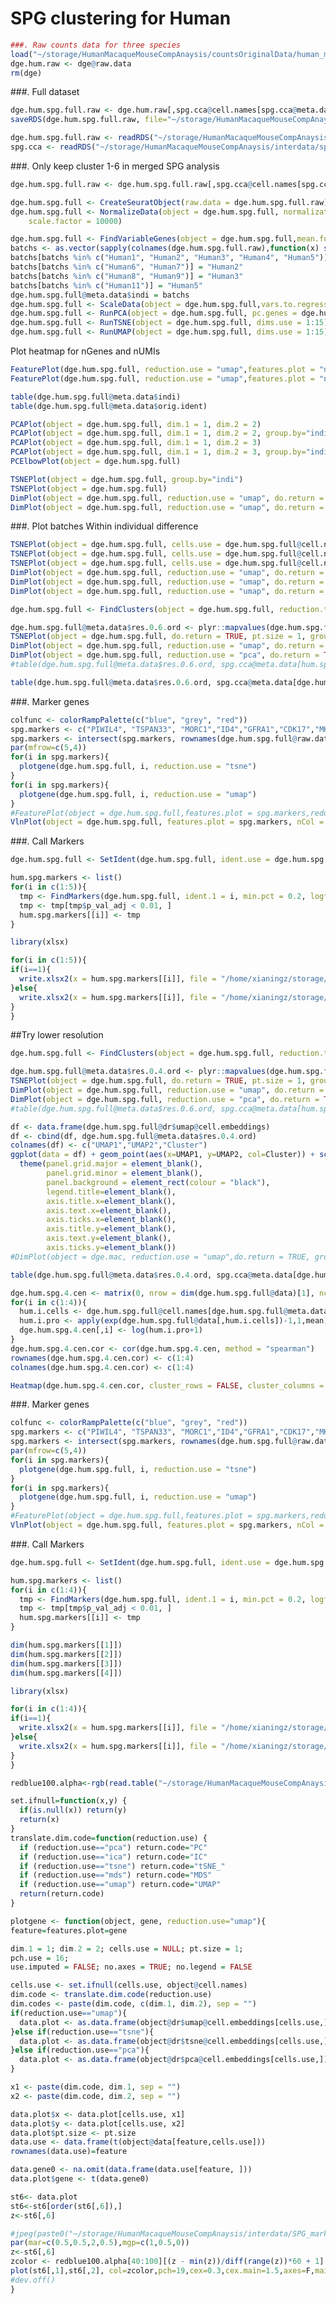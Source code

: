 # SPG clustering for Human

```r
###. Raw counts data for three species
load("~/storage/HumanMacaqueMouseCompAnaysis/countsOriginalData/human_merged1235_20cpg15upg.robj")
dge.hum.raw <- dge@raw.data
rm(dge)
```

###. Full dataset
```r
dge.hum.spg.full.raw <- dge.hum.raw[,spg.cca@cell.names[spg.cca@meta.data$species=="Human"]]
saveRDS(dge.hum.spg.full.raw, file="~/storage/HumanMacaqueMouseCompAnaysis/interdata/dge.hum.spg.full.raw.rds")
```

```r
dge.hum.spg.full.raw <- readRDS("~/storage/HumanMacaqueMouseCompAnaysis/interdata/dge.hum.spg.full.raw.rds")
spg.cca <- readRDS("~/storage/HumanMacaqueMouseCompAnaysis/interdata/spg.cca.rds")
```

###. Only keep cluster 1-6 in merged SPG analysis
```r
dge.hum.spg.full.raw <- dge.hum.spg.full.raw[,spg.cca@cell.names[spg.cca@meta.data$species=="Human" & spg.cca@meta.data$res.0.6.ord %in% c(1:6)]]
```

```r
dge.hum.spg.full <- CreateSeuratObject(raw.data = dge.hum.spg.full.raw)
dge.hum.spg.full <- NormalizeData(object = dge.hum.spg.full, normalization.method = "LogNormalize", 
    scale.factor = 10000)
```

```r
dge.hum.spg.full <- FindVariableGenes(object = dge.hum.spg.full,mean.function = ExpMean, dispersion.function = LogVMR, x.low.cutoff = 0.0125, y.cutoff = 1, x.high.cutoff = 3)
batchs <- as.vector(sapply(colnames(dge.hum.spg.full.raw),function(x) strsplit(x,'_')[[1]][1]))
batchs[batchs %in% c("Human1", "Human2", "Human3", "Human4", "Human5")] = "Human1"
batchs[batchs %in% c("Human6", "Human7")] = "Human2"
batchs[batchs %in% c("Human8", "Human9")] = "Human3"
batchs[batchs %in% c("Human11")] = "Human5"
dge.hum.spg.full@meta.data$indi = batchs
dge.hum.spg.full <- ScaleData(object = dge.hum.spg.full,vars.to.regress = c("nUMI"))
dge.hum.spg.full <- RunPCA(object = dge.hum.spg.full, pc.genes = dge.hum.spg.full@var.genes)
dge.hum.spg.full <- RunTSNE(object = dge.hum.spg.full, dims.use = 1:15)
dge.hum.spg.full <- RunUMAP(object = dge.hum.spg.full, dims.use = 1:15)
```

Plot heatmap for nGenes and nUMIs
```r
FeaturePlot(dge.hum.spg.full, reduction.use = "umap",features.plot = "nGene")
FeaturePlot(dge.hum.spg.full, reduction.use = "umap",features.plot = "nUMI")
```

```r
table(dge.hum.spg.full@meta.data$indi)
table(dge.hum.spg.full@meta.data$orig.ident)
```


```r
PCAPlot(object = dge.hum.spg.full, dim.1 = 1, dim.2 = 2)
PCAPlot(object = dge.hum.spg.full, dim.1 = 1, dim.2 = 2, group.by="indi")
PCAPlot(object = dge.hum.spg.full, dim.1 = 1, dim.2 = 3)
PCAPlot(object = dge.hum.spg.full, dim.1 = 1, dim.2 = 3, group.by="indi")
PCElbowPlot(object = dge.hum.spg.full)
```

```r
TSNEPlot(object = dge.hum.spg.full, group.by="indi")
TSNEPlot(object = dge.hum.spg.full)
DimPlot(object = dge.hum.spg.full, reduction.use = "umap", do.return = TRUE)
DimPlot(object = dge.hum.spg.full, reduction.use = "umap", do.return = TRUE, group.by="indi")
```

###. Plot batches
Within individual difference
```r
TSNEPlot(object = dge.hum.spg.full, cells.use = dge.hum.spg.full@cell.names[dge.hum.spg.full@meta.data$indi=="Human1"])
TSNEPlot(object = dge.hum.spg.full, cells.use = dge.hum.spg.full@cell.names[dge.hum.spg.full@meta.data$indi=="Human2"])
TSNEPlot(object = dge.hum.spg.full, cells.use = dge.hum.spg.full@cell.names[dge.hum.spg.full@meta.data$indi=="Human3"])
DimPlot(object = dge.hum.spg.full, reduction.use = "umap", do.return = TRUE, cells.use = dge.hum.spg.full@cell.names[dge.hum.spg.full@meta.data$indi=="Human1"])
DimPlot(object = dge.hum.spg.full, reduction.use = "umap", do.return = TRUE, cells.use = dge.hum.spg.full@cell.names[dge.hum.spg.full@meta.data$indi=="Human2"])
DimPlot(object = dge.hum.spg.full, reduction.use = "umap", do.return = TRUE, cells.use = dge.hum.spg.full@cell.names[dge.hum.spg.full@meta.data$indi=="Human3"])
```

```r
dge.hum.spg.full <- FindClusters(object = dge.hum.spg.full, reduction.type = "pca", dims.use = 1:20, save.SNN = TRUE, resolution = 0.6)
```

```r
dge.hum.spg.full@meta.data$res.0.6.ord <- plyr::mapvalues(dge.hum.spg.full@meta.data$res.0.6, c(3,0,1,2,4),c(1,2,3,4,5))
TSNEPlot(object = dge.hum.spg.full, do.return = TRUE, pt.size = 1, group.by = "res.0.6.ord")
DimPlot(object = dge.hum.spg.full, reduction.use = "umap", do.return = TRUE, group.by="res.0.6.ord")
DimPlot(object = dge.hum.spg.full, reduction.use = "pca", do.return = TRUE, group.by="res.0.6.ord")
#table(dge.hum.spg.full@meta.data$res.0.6.ord, spg.cca@meta.data[hum.spg.cca@cell.names,]$res.0.6.ord)
```





```r
table(dge.hum.spg.full@meta.data$res.0.6.ord, spg.cca@meta.data[dge.hum.spg.full@cell.names,]$res.0.6.ord)
```


###. Marker genes
```r
colfunc <- colorRampPalette(c("blue", "grey", "red"))
spg.markers <- c("PIWIL4", "TSPAN33", "MORC1","ID4","GFRA1","CDK17","MKI67","DMRT1","DMRTB1","SOLH2H","ZBTB16","TCF3","ZCWPW1","STRA8", "L1TD1","UCHL1","TEX101","SYCP2","MEIOB","LY6K", "HORMAD1")
spg.markers <- intersect(spg.markers, rownames(dge.hum.spg.full@raw.data))
par(mfrow=c(5,4))
for(i in spg.markers){
  plotgene(dge.hum.spg.full, i, reduction.use = "tsne")
}
for(i in spg.markers){
  plotgene(dge.hum.spg.full, i, reduction.use = "umap")
}
#FeaturePlot(object = dge.hum.spg.full,features.plot = spg.markers,reduction.use = "tsne",pt.size = 0.5,nCol = 4)
VlnPlot(object = dge.hum.spg.full, features.plot = spg.markers, nCol = 4,group.by = "res.0.6.ord",point.size.use=0)
```

###. Call Markers

```r
dge.hum.spg.full <- SetIdent(dge.hum.spg.full, ident.use = dge.hum.spg.full@meta.data$res.0.6.ord)
```

```r
hum.spg.markers <- list()
for(i in c(1:5)){
  tmp <- FindMarkers(dge.hum.spg.full, ident.1 = i, min.pct = 0.2, logfc.threshold = 0.7,only.pos = TRUE)
  tmp <- tmp[tmp$p_val_adj < 0.01, ]
  hum.spg.markers[[i]] <- tmp
}
```

```r
library(xlsx)
```


```r
for(i in c(1:5)){
if(i==1){
  write.xlsx2(x = hum.spg.markers[[i]], file = "/home/xianingz/storage/HumanMacaqueMouseCompAnaysis/interdata/SPG_markers/Hum_SPG_5Clusters_Markers.xlsx", sheetName = paste0("Cluster", i), col.names = TRUE, row.names = TRUE, append = FALSE)
}else{
  write.xlsx2(x = hum.spg.markers[[i]], file = "/home/xianingz/storage/HumanMacaqueMouseCompAnaysis/interdata/SPG_markers/Hum_SPG_5Clusters_Markers.xlsx", sheetName = paste0("Cluster", i), col.names = TRUE, row.names = TRUE, append = TRUE)
}
}
```


##Try lower resolution

```r
dge.hum.spg.full <- FindClusters(object = dge.hum.spg.full, reduction.type = "pca", dims.use = 1:15, save.SNN = TRUE, resolution = 0.4)
```

```r
dge.hum.spg.full@meta.data$res.0.4.ord <- plyr::mapvalues(dge.hum.spg.full@meta.data$res.0.4, c(1,0,2,3),c(1,2,3,4))
TSNEPlot(object = dge.hum.spg.full, do.return = TRUE, pt.size = 1, group.by = "res.0.4.ord")
DimPlot(object = dge.hum.spg.full, reduction.use = "umap", do.return = TRUE, group.by="res.0.4.ord")
DimPlot(object = dge.hum.spg.full, reduction.use = "pca", do.return = TRUE, group.by="res.0.4.ord")
#table(dge.hum.spg.full@meta.data$res.0.6.ord, spg.cca@meta.data[hum.spg.cca@cell.names,]$res.0.6.ord)
```


```r
df <- data.frame(dge.hum.spg.full@dr$umap@cell.embeddings)
df <- cbind(df, dge.hum.spg.full@meta.data$res.0.4.ord)
colnames(df) <- c("UMAP1","UMAP2","Cluster")
ggplot(data = df) + geom_point(aes(x=UMAP1, y=UMAP2, col=Cluster)) + scale_color_manual(values = cols[1:7]) +  guides(colour = guide_legend(override.aes = list(size=5))) + theme_bw() +
  theme(panel.grid.major = element_blank(), 
        panel.grid.minor = element_blank(),
        panel.background = element_rect(colour = "black"),
        legend.title=element_blank(),
        axis.title.x=element_blank(),
        axis.text.x=element_blank(),
        axis.ticks.x=element_blank(),
        axis.title.y=element_blank(),
        axis.text.y=element_blank(),
        axis.ticks.y=element_blank())
#DimPlot(object = dge.mac, reduction.use = "umap",do.return = TRUE, group.by="res.0.2.ord", cols.use = cols[1:7])
```


```r
table(dge.hum.spg.full@meta.data$res.0.4.ord, spg.cca@meta.data[dge.hum.spg.full@cell.names,]$res.0.6.ord)
```

```r
dge.hum.spg.4.cen <- matrix(0, nrow = dim(dge.hum.spg.full@data)[1], ncol = 4)
for(i in c(1:4)){
  hum.i.cells <- dge.hum.spg.full@cell.names[dge.hum.spg.full@meta.data$res.0.4.ord==i]
  hum.i.pro <- apply(exp(dge.hum.spg.full@data[,hum.i.cells])-1,1,mean)
  dge.hum.spg.4.cen[,i] <- log(hum.i.pro+1)
}
dge.hum.spg.4.cen.cor <- cor(dge.hum.spg.4.cen, method = "spearman")
rownames(dge.hum.spg.4.cen.cor) <- c(1:4)
colnames(dge.hum.spg.4.cen.cor) <- c(1:4)

Heatmap(dge.hum.spg.4.cen.cor, cluster_rows = FALSE, cluster_columns = FALSE)
```
###. Marker genes
```r
colfunc <- colorRampPalette(c("blue", "grey", "red"))
spg.markers <- c("PIWIL4", "TSPAN33", "MORC1","ID4","GFRA1","CDK17","MKI67","DMRT1","DMRTB1","SOLH2H","ZBTB16","TCF3","ZCWPW1","STRA8", "L1TD1","UCHL1","TEX101","SYCP2","MEIOB","LY6K", "HORMAD1")
spg.markers <- intersect(spg.markers, rownames(dge.hum.spg.full@raw.data))
par(mfrow=c(5,4))
for(i in spg.markers){
  plotgene(dge.hum.spg.full, i, reduction.use = "tsne")
}
for(i in spg.markers){
  plotgene(dge.hum.spg.full, i, reduction.use = "umap")
}
#FeaturePlot(object = dge.hum.spg.full,features.plot = spg.markers,reduction.use = "tsne",pt.size = 0.5,nCol = 4)
VlnPlot(object = dge.hum.spg.full, features.plot = spg.markers, nCol = 4,group.by = "res.0.4.ord",point.size.use=0)
```

###. Call Markers

```r
dge.hum.spg.full <- SetIdent(dge.hum.spg.full, ident.use = dge.hum.spg.full@meta.data$res.0.4.ord)
```

```r
hum.spg.markers <- list()
for(i in c(1:4)){
  tmp <- FindMarkers(dge.hum.spg.full, ident.1 = i, min.pct = 0.2, logfc.threshold = 0.5,only.pos = TRUE)
  tmp <- tmp[tmp$p_val_adj < 0.01, ]
  hum.spg.markers[[i]] <- tmp
}
```
```r
dim(hum.spg.markers[[1]])
dim(hum.spg.markers[[2]])
dim(hum.spg.markers[[3]])
dim(hum.spg.markers[[4]])
```


```r
library(xlsx)
```


```r
for(i in c(1:4)){
if(i==1){
  write.xlsx2(x = hum.spg.markers[[i]], file = "/home/xianingz/storage/HumanMacaqueMouseCompAnaysis/interdata/SPG_markers/Hum_SPG_4Clusters_Markers.xlsx", sheetName = paste0("Cluster", i), col.names = TRUE, row.names = TRUE, append = FALSE)
}else{
  write.xlsx2(x = hum.spg.markers[[i]], file = "/home/xianingz/storage/HumanMacaqueMouseCompAnaysis/interdata/SPG_markers/Hum_SPG_4Clusters_Markers.xlsx", sheetName = paste0("Cluster", i), col.names = TRUE, row.names = TRUE, append = TRUE)
}
}
```



```r
redblue100.alpha<-rgb(read.table("~/storage/HumanMacaqueMouseCompAnaysis/redblue100.txt",sep='\t',row.names=1,header=T),alpha=0.8)

set.ifnull=function(x,y) {
  if(is.null(x)) return(y)
  return(x)
}
translate.dim.code=function(reduction.use) {
  if (reduction.use=="pca") return.code="PC"
  if (reduction.use=="ica") return.code="IC"
  if (reduction.use=="tsne") return.code="tSNE_"
  if (reduction.use=="mds") return.code="MDS"
  if (reduction.use=="umap") return.code="UMAP"
  return(return.code)
}

plotgene <- function(object, gene, reduction.use="umap"){
feature=features.plot=gene

dim.1 = 1; dim.2 = 2; cells.use = NULL; pt.size = 1;
pch.use = 16;
use.imputed = FALSE; no.axes = TRUE; no.legend = FALSE

cells.use <- set.ifnull(cells.use, object@cell.names)
dim.code <- translate.dim.code(reduction.use)
dim.codes <- paste(dim.code, c(dim.1, dim.2), sep = "")
if(reduction.use=="umap"){
  data.plot <- as.data.frame(object@dr$umap@cell.embeddings[cells.use,])
}else if(reduction.use=="tsne"){
  data.plot <- as.data.frame(object@dr$tsne@cell.embeddings[cells.use,])
}else if(reduction.use=="pca"){
  data.plot <- as.data.frame(object@dr$pca@cell.embeddings[cells.use,])
}

x1 <- paste(dim.code, dim.1, sep = "")
x2 <- paste(dim.code, dim.2, sep = "")

data.plot$x <- data.plot[cells.use, x1]
data.plot$y <- data.plot[cells.use, x2]
data.plot$pt.size <- pt.size
data.use <- data.frame(t(object@data[feature,cells.use]))
rownames(data.use)=feature

data.gene0 <- na.omit(data.frame(data.use[feature, ]))
data.plot$gene <- t(data.gene0)

st6<- data.plot
st6<-st6[order(st6[,6]),]
z<-st6[,6]

#jpeg(paste0("~/storage/HumanMacaqueMouseCompAnaysis/interdata/SPG_markers/plots/newplots/spg.cca","_",feature,"_40-100redblue.jpeg"),height=850,width=800,res=300)
par(mar=c(0.5,0.5,2,0.5),mgp=c(1,0.5,0))
z<-st6[,6]
zcolor <- redblue100.alpha[40:100][(z - min(z))/diff(range(z))*60 + 1]
plot(st6[,1],st6[,2], col=zcolor,pch=19,cex=0.3,cex.main=1.5,axes=F,main=features.plot,xlab="",ylab="")
#dev.off()
}
```
